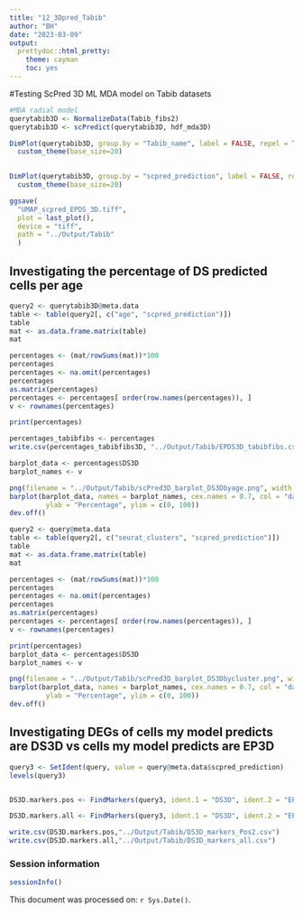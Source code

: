 ```yaml
---
title: "12_3Dpred_Tabib"
author: "BH"
date: "2023-03-09"
output:
  prettydoc::html_pretty:
    theme: cayman
    toc: yes
---
```


#Testing ScPred 3D ML MDA model on Tabib datasets
```r
#MDA radial model
querytabib3D <- NormalizeData(Tabib_fibs2)
querytabib3D <- scPredict(querytabib3D, hdf_mda3D)

DimPlot(querytabib3D, group.by = "Tabib_name", label = FALSE, repel = TRUE, label.size=2, seed=123) +
  custom_theme(base_size=20)
        

DimPlot(querytabib3D, group.by = "scpred_prediction", label = FALSE, repel = TRUE, seed=123, cols = c("darkblue", "deeppink3", "antiquewhite4")) +
  custom_theme(base_size=20)

ggsave(
  "UMAP_scpred_EPDS_3D.tiff",
  plot = last_plot(),
  device = "tiff",
  path = "../Output/Tabib"
  )
```

## Investigating the percentage of DS predicted cells per age

```r
query2 <- querytabib3D@meta.data
table <- table(query2[, c("age", "scpred_prediction")])
table
mat <- as.data.frame.matrix(table)
mat

percentages <- (mat/rowSums(mat))*100
percentages
percentages <- na.omit(percentages)
percentages
as.matrix(percentages)
percentages <- percentages[ order(row.names(percentages)), ]
v <- rownames(percentages)

print(percentages)

percentages_tabibfibs <- percentages
write.csv(percentages_tabibfibs3D, "../Output/Tabib/EPDS3D_tabibfibs.csv")

barplot_data <- percentages$DS3D
barplot_names <- v

png(filename = "../Output/Tabib/scPred3D_barplot_DS3Dbyage.png", width = 800, height = 600)  # Set appropriate width and height
barplot(barplot_data, names = barplot_names, cex.names = 0.7, col = "darkblue", main = "Percentage of predicted deeply senescent cells", xlab="Age",
         ylab = "Percentage", ylim = c(0, 100))
dev.off() 
```


```r
query2 <- query@meta.data
table <- table(query2[, c("seurat_clusters", "scpred_prediction")])
table
mat <- as.data.frame.matrix(table)
mat

percentages <- (mat/rowSums(mat))*100
percentages
percentages <- na.omit(percentages)
percentages
as.matrix(percentages)
percentages <- percentages[ order(row.names(percentages)), ]
v <- rownames(percentages)

print(percentages)
barplot_data <- percentages$DS3D
barplot_names <- v

png(filename = "../Output/Tabib/scPred3D_barplot_DS3Dbycluster.png", width = 800, height = 600)  # Set appropriate width and height
barplot(barplot_data, names = barplot_names, cex.names = 0.7, col = "darkblue", main = "Percentage of predicted deeply senescent cells", xlab="Cluster",
         ylab = "Percentage", ylim = c(0, 100))
dev.off() 
```
## Investigating DEGs of cells my model predicts are DS3D vs cells my model predicts are EP3D

```r
query3 <- SetIdent(query, value = query@meta.data$scpred_prediction)
levels(query3)


DS3D.markers.pos <- FindMarkers(query3, ident.1 = "DS3D", ident.2 = "EP3D", only.pos = TRUE, min.pct=0.25)

DS3D.markers.all <- FindMarkers(query3, ident.1 = "DS3D", ident.2 = "EP3D", only.pos = FALSE, min.pct=0.25)

write.csv(DS3D.markers.pos,"../Output/Tabib/DS3D_markers_Pos2.csv")
write.csv(DS3D.markers.all,"../Output/Tabib/DS3D_markers_all.csv")

```

### Session information
```r
sessionInfo()
```

This document was processed on: `r Sys.Date()`.
